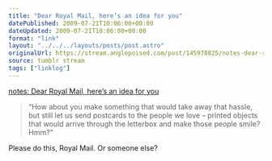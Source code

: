 ```yaml
---
title: "Dear Royal Mail, here’s an idea for you"
datePublished: 2009-07-21T10:06:00+00:00
dateUpdated: 2009-07-21T10:06:00+00:00
format: "link"
layout: "../../../layouts/posts/post.astro"
originalUrl: https://stream.anglepoised.com/post/145978825/notes-dear-royal-mail-heres-an-idea-for-you
source: tumblr stream
tags: ["linklog"]
---
```


[notes: Dear Royal Mail, here&#8217;s an idea for you][1]

> &ldquo;How about you make something that would take away that hassle, but still let us send postcards to the people we love &#8211; printed objects that would arrive through the letterbox and make those people smile? Hmm?&rdquo;

Please do this, Royal Mail. Or someone else?

[1]: https://gilest.org/dear-royal-mail.html

